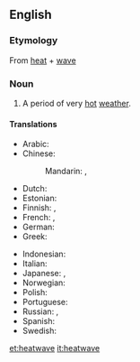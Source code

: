 {{wikipedia}}
==English==

===Etymology===
From [[heat]] + [[wave]]

===Noun===
{{en-noun}}

#A period of very [[hot]] [[weather]].

====Translations====
{{trans-top|period of very hot weather}}
* Arabic: {{t|ar|موجة الحر|f|tr=máwjat al-Harr}}
* Chinese:
*: Mandarin: {{t-|cmn|熱浪|sc=Hani}}, {{t-|cmn|热浪|tr=rèlàng|sc=Hani}}
* Dutch: {{t+|nl|hittegolf|m}}
* Estonian: {{t|et|kuumalaine}}
* Finnish: {{t-|fi|helleaalto}}, {{t-|fi|lämpöaalto}}
* French: {{t+|fr|vague de chaleur|f}}, {{t+|fr|canicule|f}}
* German: {{t+|de|Hitzewelle|f}}
* Greek: {{t+|el|καύσωνας|m|tr=káfsonas}}
{{trans-mid}}
* Indonesian: {{t|id|gelombang panas|xs=Indonesian}}
* Italian: {{t-|it|ondata di caldo|f}}
* Japanese: {{t|ja|熱波|tr=ねっぱ, neppa}}, {{t|ja|酷暑|tr=こくしょ, kokusho}}
* Norwegian: {{t|no|hetebølge|c}}
* Polish: {{t|pl|upał|m}}
* Portuguese: {{t|pt|onda de calor|f}}
* Russian: {{t+|ru|жара|f|tr=žará}}, {{t+|ru|зной|m|tr=znoj}}
* Spanish: {{t-|es|ola de calor|f}}
* Swedish: {{t|sv|värmebölja}}
{{trans-bottom}}

[[et:heatwave]]
[[it:heatwave]]